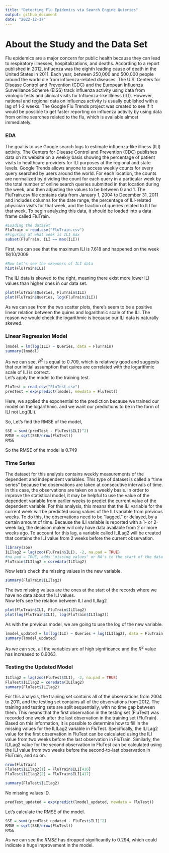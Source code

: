 ---
title: "Detecting Flu Epidemics via Search Engine Quieries"
output: github_document
date: "2022-12-17"
---

# About the Study and the Data Set

Flu epidemics are a major concern for public health because they can lead to respiratory illnesses, hospitalizations, and deaths. According to a report published in 2012, influenza was the eighth leading cause of death in the United States in 2011. Each year, between 250,000 and 500,000 people around the world die from influenza-related diseases. The U.S. Centers for Disease Control and Prevention (CDC) and the European Influenza Surveillance Scheme (EISS) track influenza activity using data from virologic tests and clinical visits for Influenza-like Illness (ILI). However, national and regional data on influenza activity is usually published with a lag of 1-2 weeks. The Google Flu Trends project was created to see if it would be possible to get faster reporting on influenza activity by using data from online searches related to the flu, which is available almost immediately.

### EDA

The goal is to use Google search logs to estimate influenza-like illness (ILI) activity. The Centers for Disease Control and Prevention (CDC) publishes data on its website on a weekly basis showing the percentage of patient visits to healthcare providers for ILI purposes at the regional and state levels. Google Trends allows anyone to access weekly counts for every query searched by users around the world. For each location, the counts are normalized by dividing the count for each query in a particular week by the total number of online search queries submitted in that location during the week, and then adjusting the values to be between 0 and 1. The FluTrain.csv file contains data from January 1, 2004 to December 31, 2011 and includes columns for the date range, the percentage of ILI-related physician visits for that week, and the fraction of queries related to ILI for that week. To begin analyzing this data, it should be loaded into a data frame called FluTrain.

```{r}
#Loading the dataset
FluTrain = read.csv("FluTrain.csv")
#Figuring at what week is ILI max
subset(FluTrain, ILI == max(ILI))

```

First, we can see that the maximum ILI is 7.618 and happened on the week 18/10/2009

```{r}
#Now Let's see the skewness of ILI data
hist(FluTrain$ILI)

```

The ILI data is skewed to the right, meaning there exist more lower ILI values than higher ones in our data set.

```{r}
plot(FluTrain$Queries, FluTrain$ILI)
plot(FluTrain$Queries, log(FluTrain$ILI))
```

As we can see from the two scatter plots, there's seem to be a positive linear relation between the quires and logarithmic scale of the ILI. The reason we would check the logarithmic is because our ILI data is naturally skewed.

### Linear Regression Model

```{r}
lmodel = lm(log(ILI) ~ Queries, data = FluTrain)
summary(lmodel)
```

As we can see, $R^2$ is equal to 0.709, which is relatively good and suggests that our initial assumption that quires are correlated with the logarithmic scale of ILI is correct.\
Let's apply the model to the training test.

```{r}
FluTest = read.csv("FluTest.csv")
predTest = exp(predict(lmodel, newdata = FluTest))
```

Here, we applied the exponential to the prediction because we trained our model on the logarithmic. and we want our predictions to be in the form of ILI not Log(ILI).

So, Let's find the RMSE of the model,

```{r}
SSE = sum((predTest - FluTest$ILI)^2)
RMSE = sqrt(SSE/nrow(FluTest))
RMSE
```

So the RMSE of the model is 0.749

### Time Series

The dataset for this analysis contains weekly measurements of the dependent and independent variables. This type of dataset is called a "time series" because the observations are taken at consecutive intervals of time. In this case, the observations are taken on a weekly basis. In order to improve the statistical model, it may be helpful to use the value of the dependent variable from earlier weeks to predict the current value of the dependent variable. For this analysis, this means that the ILI variable for the current week will be predicted using values of the ILI variable from previous weeks. To do this, the observations need to be "lagged," or delayed, by a certain amount of time. Because the ILI variable is reported with a 1- or 2-week lag, the decision maker will only have data available from 2 or more weeks ago. To account for this lag, a variable called ILILag2 will be created that contains the ILI value from 2 weeks before the current observation.

```{r}
library(zoo)
ILIlag2 = lag(zoo(FluTrain$ILI), -2, na.pad = TRUE)
#na.pad = TRUE, adds "missing values" or NA's to the start of the data set
FluTrain$ILIlag2 = coredata(ILIlag2)
```

Now lets's check the missing values in the new variable.

```{r}
summary(FluTrain$ILIlag2)
```

The two missing values are the ones at the start of the records where we have no data about the ILI values.\
Now let's see the relation between ILI and ILIlag2

```{r}
plot(FluTrain$ILI, FluTrain$ILIlag2)
plot(log(FluTrain$ILI), log(FluTrain$ILIlag2))
```

As with the previous model, we are going to use the log of the new variable.

```{r}
lmodel_updated = lm(log(ILI) ~ Queries + log(ILIlag2), data = FluTrain)
summary(lmodel_updated)
```

As we can see, all the variables are of high significance and the $R^2$ value has increased to 0.9063.

### Testing the Updated Model

```{r}
ILIlag2 = lag(zoo(FluTest$ILI), -2, na.pad = TRUE)
FluTest$ILIlag2 = coredata(ILIlag2)
summary(FluTest$ILIlag2)
```

For this analysis, the training set contains all of the observations from 2004 to 2011, and the testing set contains all of the observations from 2012. The training and testing sets are split sequentially, with no time gap between them. This means that the first observation in the testing set (FluTest) was recorded one week after the last observation in the training set (FluTrain). Based on this information, it is possible to determine how to fill in the missing values for the ILILag2 variable in FluTest. Specifically, the ILILag2 value for the first observation in FluTest can be calculated using the ILI value from two weeks before the last observation in FluTrain. Similarly, the ILILag2 value for the second observation in FluTest can be calculated using the ILI value from two weeks before the second-to-last observation in FluTrain, and so on.

```{r}
nrow(FluTrain)
FluTest$ILIlag2[1] = FluTrain$ILI[416]
FluTest$ILIlag2[2] = FluTrain$ILI[417]
```

```{r}
summary(FluTest$ILIlag2)
```

No missing values :D.

```{r}
predTest_updated = exp(predict(lmodel_updated, newdata = FluTest))
```

Let's calculate the RMSE of the model.

```{r}
SSE = sum((predTest_updated - FluTest$ILI)^2)
RMSE = sqrt(SSE/nrow(FluTest))
RMSE
```

As we can see the $RMSE$ has dropped significantly to 0.294, which could indicate a huge improvement in the model.

